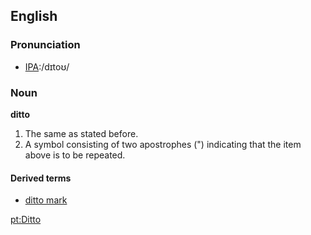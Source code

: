 ==English==

===Pronunciation===
*[[Pronunciation guide|IPA]]:/dɪtoʊ/

===Noun===
'''ditto'''
# The same as stated before.
# A symbol consisting of two apostrophes (") indicating that the item above is to be repeated.

====Derived terms====
*[[ditto mark]]

[[pt:Ditto]]